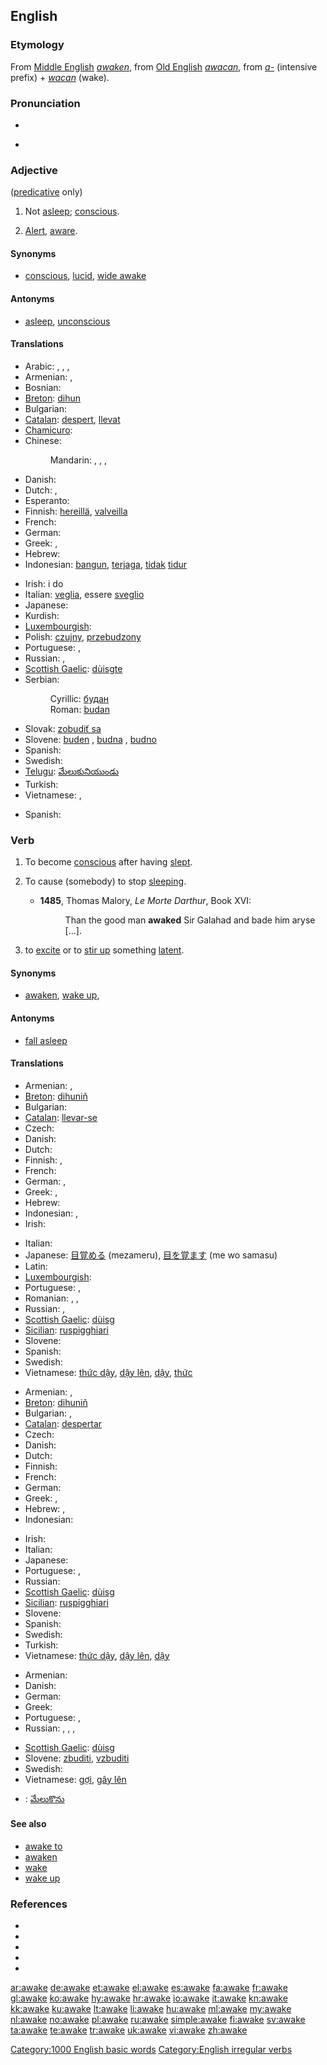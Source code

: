==English==

===Etymology===
From [[Middle English]] ''[[awaken]]'', from [[Old English]] ''[[awacan]]'', from ''[[a-]]'' (intensive prefix) + ''[[wacan]]'' (wake).

===Pronunciation===
* {{IPA|/əˈweɪk/}}
* {{audio|en-us-awake.ogg|Audio (US)}}
*: {{rhymes|eɪk}}

===Adjective===
{{en-adj}} ([[predicative]] only)

# Not [[asleep]]; [[conscious]].
# {{by extension}} [[alert|Alert]], [[aware]].

====Synonyms====
* {{sense|conscious}} [[conscious]], [[lucid]], [[wide awake]]

====Antonyms====
* {{sense|conscious}} [[asleep]], [[unconscious]]

====Translations====
{{trans-top|conscious}}
* Arabic: {{t|ar|مستيقظ|tr=mustayqiZ}},  {{t|ar|ساهد|tr=saahid}},  {{t|ar|يقظ|tr=yaqiZ}},  {{t|ar|متنبه|tr=mutanabbih}}
* Armenian: {{t|hy|զարթուն|tr=zart’un}},  {{t+|hy|արթուն|tr=art’un}}
* Bosnian: {{t-|bs|budan|m}}
* [[Breton]]: [[dihun]]
* Bulgarian: {{t+|bg|буден}}
* [[Catalan]]: [[despert]], [[llevat]]
* [[Chamicuro]]: {{tø|ccc|ikakwi'ti}}
* Chinese:
*: Mandarin: {{t|cmn|醒着|tr=xǐngzhe|sc=Hani}},  {{t|cmn|醒覺|sc=Hani}},  {{t|cmn|醒觉|tr=xǐngjué|sc=Hani}},  {{t-|cmn|清醒|tr=qīngxǐng|sc=Hani}}
* Danish: {{t|da|vågen}}
* Dutch: {{t+|nl|wakker}}, {{t+|nl|ontwaakt}}
* Esperanto: {{t-|eo|maldorma|xs=Esperanto}}
* Finnish: [[hereillä]], [[valveilla]]
* French: {{t+|fr|éveillé}}
* German: {{t+|de|wach}}
* Greek: {{t+|el|ξύπνιος|m|tr=ksýpnios}}, {{t|el|αφυπνισμένος|m|tr=afypnisménos}}
* Hebrew: {{t+|he|ער|tr=er}}
* Indonesian: [[bangun]], [[jaga|terjaga]], [[tidak]] [[tidur]]
{{trans-mid}}
* Irish: i do {{t-|ga|dúiseacht|f|alt=dhúiseacht|xs=Irish}}
* Italian: [[veglia]], essere [[sveglio]]
* Japanese: {{t|ja|目が覚めて|tr=me-ga samete}}
* Kurdish: {{t|ku|به‌خه‌به‌ر|tr=bexeber|sc=ku-Arab}}
* [[Luxembourgish]]: {{t|lb|waakreg}}
* Polish: [[czujny]], [[przebudzony]]
* Portuguese: {{t+|pt|desperto}}, {{t+|pt|acordado}}
* Russian: {{t|ru|бодрствующий|tr=bódrstvujuščij}}, {{t|ru|проснувшийся|tr=prosnúvšijsja}}
* [[Scottish Gaelic]]: [[dùisgte]]
* Serbian:
*: Cyrillic: [[будан#Serbian|будан]] {{m}}
*: Roman: [[budan#Serbian|budan]] {{m}}
* Slovak: [[zobudiť sa]]
* Slovene: [[buden]] {{m}}, [[budna]] {{f}}, [[budno]] {{n}}
* Spanish: {{t+|es|despierto}}
* Swedish: {{t+|sv|vaken}}
* [[Telugu]]: [[మేలుకునియుండు]]
* Turkish: {{t|tr|uyanık}}
* Vietnamese: {{t+|vi|thức|xs=Vietnamese}}, {{t+|vi|thức dậy|xs=Vietnamese}}
{{trans-bottom}}

{{trans-top|Alert, aware}}
* Spanish: {{t|es|listo|m}}
{{trans-mid}}
{{trans-bottom}}

===Verb===
{{en-verb|awakes|awaking|'''[[awoke]]''' ''or'' '''[[awaked]]'''|'''[[awoken]]''' ''or'' '''[[awaked]]'''}}

# {{intransitive}} To become [[conscious]] after having [[sleep|slept]].
# {{transitive}} To cause (somebody) to stop [[sleep|sleeping]].
#* '''1485''', Thomas Malory, ''Le Morte Darthur'', Book XVI:
#*: Than the good man '''awaked''' Sir Galahad and bade him aryse [...].
# {{transitive}} to [[excite]] or to [[stir up]] something [[latent]].

====Synonyms====
* {{sense|to gain consciousness}} [[awaken]], [[wake up]],

====Antonyms====
* {{sense|to gain consciousness}} [[fall asleep]]

====Translations====
{{trans-top|to gain consciousness}}
* Armenian: {{t-|hy|զարթնել|tr=zart’nel}},  {{t-|hy|արթնանալ|tr=art’nanal}}
* [[Breton]]: [[dihuniñ]]
* Bulgarian: {{t|bg|събуждам се}}
* [[Catalan]]: [[llevar-se]]
* Czech: {{t-|cs|vzbudit se}}
* Danish: {{t|da|vågne}}
* Dutch: {{t+|nl|ontwaken}}
* Finnish: {{t-|fi|herätä}}, {{t-|fi|havahtua}}
* French: {{t+|fr|se réveiller}}
* German: {{t+|de|aufwachen}}, {{t|de|erwachen}}
* Greek: {{t+|el|ξυπνώ|tr=ksypnó}}, {{t|el|αφυπνίζω|tr=afypnízo}}
* Hebrew: {{t|he|התעורר|tr=hit'orér}}
* Indonesian: {{t-|id|bangun|xs=Indonesian}}, {{t+|id|jaga|alt=terjaga|xs=Indonesian}}
* Irish: {{t-|ga|dúisigh|xs=Irish}}
{{trans-mid}}
* Italian: {{t+|it|svegliarsi}}
* Japanese: [[目覚める]] (mezameru), [[目を覚ます]] (me wo samasu)
* Latin: {{t|la|excito}}
* [[Luxembourgish]]: {{t|lb|erwächen}}
* Portuguese: {{t+|pt|acordar}}, {{t+|pt|despertar}}
* Romanian: {{t+|ro|deştepta}},  {{t-|ro|scula}},  {{t-|ro|trezi}}
* Russian: {{t+|ru|просыпаться|tr=prosypát'sja}}, {{t|ru|пробуждаться|tr=probuždát'sja}}
* [[Scottish Gaelic]]: [[dùisg]]
* [[Sicilian]]: [[ruspigghiari]]
* Slovene: {{t+|sl|zbuditi se}}
* Spanish: {{t+|es|despertarse}}
* Swedish: {{t+|sv|vakna}}
* Vietnamese: [[thức dậy]], [[dậy lên]], [[dậy]], [[thức]]
{{trans-bottom}}

{{trans-top|to cause someone to stop sleeping}}
* Armenian: {{t|hy|զարթնեցնել|tr=zart’nec’nel}},  {{t|hy|արթնացնել|tr=art’nac’nel}}
* [[Breton]]: [[dihuniñ]]
* Bulgarian: {{t+|bg|будя}},  {{t+|bg|събуждам}}
* [[Catalan]]: [[despertar]]
* Czech: {{t-|cs|vzbudit}}
* Danish: {{t|da|vække}}
* Dutch: {{t+|nl|wekken}}
* Finnish: {{t+|fi|herättää}}
* French: {{t+|fr|réveiller}}
* German: {{t+|de|aufwecken}}
* Greek: {{t+|el|ξυπνώ|tr=ksypnó}}, {{t|el|αφυπνίζω|tr=afypnízo}}
* Hebrew: {{t|he|עורר|tr=orér}}, {{t-|he|העיר|tr=he'ír}}
* Indonesian: {{t-|id|bangun|alt=membangunkan|xs=Indonesian}}
{{trans-mid}}
* Irish: {{t-|ga|dúisigh|xs=Irish}}
* Italian: {{t+|it|svegliare}}
* Japanese: {{t-|ja|起こす|tr=okosu}}
* Portuguese: {{t+|pt|despertar}}, {{t+|pt|acordar}}
* Russian: {{t+|ru|будить|tr=budít’}}
* [[Scottish Gaelic]]: [[dùisg]]
* [[Sicilian]]: [[ruspigghiari]]
* Slovene: {{t+|sl|zbuditi}}
* Spanish: {{t-|es|despertar}}
* Swedish: {{t+|sv|väcka}}
* Turkish: {{t+|tr|uyandırmak}}
* Vietnamese: [[thức dậy]], [[dậy lên]], [[dậy]]
{{trans-bottom}}

{{trans-top|to excite something latent}}
* Armenian: {{t|hy|արթնացնել|tr=art’nac’nel}}
* Danish: {{t|da|vække}}
* German: {{t-|de|erwecken}}
* Greek: {{t+|el|ξυπνώ|tr=ksypnó}}
* Portuguese: {{t+|pt|despertar}}, {{t+|pt|acordar}}
* Russian: {{t|ru|пробуждать|tr=probuždát'}}, {{t+|ru|будить|tr=budít’}}, {{t+|ru|вызывать|tr=vyzyvát’}}, {{t+|ru|возбуждать|tr=vozbuždát'}}
{{trans-mid}}
* [[Scottish Gaelic]]: [[dùisg]]
* Slovene: [[zbuditi]], [[vzbuditi]]
* Swedish: {{t+|sv|väcka}}
* Vietnamese: [[gợi]], [[gây lên]]
{{trans-bottom}}

{{checktrans-top}}
* {{ttbc|te}}: [[మేలుకొను]]
{{trans-bottom}}

====See also====
* [[awake to]]
* [[awaken]]
* [[wake]]
* [[wake up]]

===References===
* {{R:American Heritage 2000|awake}}
* {{R:Dictionary.com|awake}}
* {{R:WordNet 2003|awake}}
* {{R:Century 1911}}
* {{R:Webster 1913}}

[[Category:1000 English basic words]]
[[Category:English irregular verbs]]

[[ar:awake]]
[[de:awake]]
[[et:awake]]
[[el:awake]]
[[es:awake]]
[[fa:awake]]
[[fr:awake]]
[[gl:awake]]
[[ko:awake]]
[[hy:awake]]
[[hr:awake]]
[[io:awake]]
[[it:awake]]
[[kn:awake]]
[[kk:awake]]
[[ku:awake]]
[[lt:awake]]
[[li:awake]]
[[hu:awake]]
[[ml:awake]]
[[my:awake]]
[[nl:awake]]
[[no:awake]]
[[pl:awake]]
[[ru:awake]]
[[simple:awake]]
[[fi:awake]]
[[sv:awake]]
[[ta:awake]]
[[te:awake]]
[[tr:awake]]
[[uk:awake]]
[[vi:awake]]
[[zh:awake]]